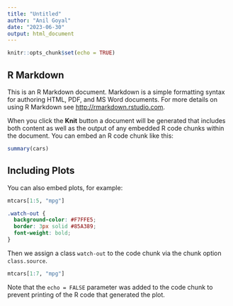 ```yaml
---
title: "Untitled"
author: "Anil Goyal"
date: "2023-06-30"
output: html_document
---
```


```r
knitr::opts_chunk$set(echo = TRUE)
```

## R Markdown

This is an R Markdown document. Markdown is a simple formatting syntax for authoring HTML, PDF, and MS Word documents. For more details on using R Markdown see <http://rmarkdown.rstudio.com>.

When you click the **Knit** button a document will be generated that includes both content as well as the output of any embedded R code chunks within the document. You can embed an R code chunk like this:

```r
summary(cars)
```

## Including Plots

You can also embed plots, for example:

```r
mtcars[1:5, "mpg"]
```

```css
.watch-out {
  background-color: #F7FFE5;
  border: 3px solid #85A389;
  font-weight: bold;
}
```

Then we assign a class `watch-out` to the code chunk via the
chunk option `class.source`.

```r
mtcars[1:7, "mpg"]
```

Note that the `echo = FALSE` parameter was added to the code chunk to prevent printing of the R code that generated the plot.

